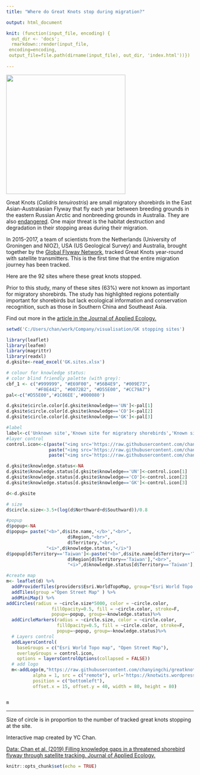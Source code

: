 ```yaml
---
title: "Where do Great Knots stop during migration?"

output: html_document

knit: (function(input_file, encoding) {
  out_dir <- 'docs';
  rmarkdown::render(input_file,
 encoding=encoding,
 output_file=file.path(dirname(input_file), out_dir, 'index.html'))})
 
---
```

![](https://raw.githubusercontent.com/chanyingchi/greatknot.stops/master/GK-sat-tag.jpg){width=320px}

Great Knots (_Calidris tenuirostris_) are small migratory shorebirds in the East Asian-Australasian Flyway that fly each year between breeding grounds in the eastern Russian Arctic and nonbreeding grounds in Australia. They are also [endangered](https://www.iucnredlist.org/species/22693359/155482913). One major threat is the habitat destruction and degradation in their stopping areas during their migration.

In 2015-2017, a team of scientists from the Netherlands (University of Groningen and NIOZ), USA (US Geological Survey) and Australia, brought together by the [Global Flyway Network](https://www.globalflywaynetwork.org/), tracked Great Knots year-round with satellite transmitters. This is the first time that the entire migration journey has been tracked.

Here are the 92 sites where these great knots stopped. 

Prior to this study, many of these sites (63%) were not known as important for migratory shorebirds. 
The study has highlighted regions potentially	important	for	shorebirds but lack	ecological information and conservation	recognition, such	as those in	Southern China and Southeast Asia.

Find out more in the [article in the Journal of Applied Ecology.](https://doi.org/10.1111/1365-2664.13474)

```r
setwd('C:/Users/chan/work/Company/visualisation/GK stopping sites')

library(leaflet)
library(leafem)
library(magrittr)
library(readxl)
d.gksite<-read_excel('GK.sites.xlsx')

# colour for knowledge status:
# color blind friendly palette (with grey):
cbf_1 <- c("#999999", "#E69F00", "#56B4E9", "#009E73", 
           "#F0E442", "#0072B2", "#D55E00", "#CC79A7")
pal<-c("#D55E00",'#1C86EE','#000080')

d.gksite$circle.color[d.gksite$knowledge=='UN']<-pal[1]
d.gksite$circle.color[d.gksite$knowledge=='CO']<-pal[2]
d.gksite$circle.color[d.gksite$knowledge=='GK']<-pal[3]

#label
label<-c('Unknown site','Known site for migratory shorebirds','Known site for Great Knot')
#layer control 
control.icon<-c(paste("<img src='https://raw.githubusercontent.com/chanyingchi/greatknot.stops/master/legend-icon/red.jpg' height='18' width='16'>",label[1]),
                paste("<img src='https://raw.githubusercontent.com/chanyingchi/greatknot.stops/master/legend-icon/light%20blue.jpg' height='18' width='16'>",label[2]),
                paste("<img src='https://raw.githubusercontent.com/chanyingchi/greatknot.stops/master/legend-icon/dark%20blue.jpg' height='18' width='16'>",label[3]))

d.gksite$knowledge.status<-NA
d.gksite$knowledge.status[d.gksite$knowledge=='UN']<-control.icon[1]
d.gksite$knowledge.status[d.gksite$knowledge=='CO']<-control.icon[2]
d.gksite$knowledge.status[d.gksite$knowledge=='GK']<-control.icon[3]

d<-d.gksite

# size
d$circle.size<-3.5+(log(d$Northward+d$Southward))/0.8

#popup
d$popup<-NA
d$popup= paste("<b>",d$site.name,'</b>',"<br>",
                       d$Region,"<br>",
                       d$Territory,"<br>",
               "<i>",d$knowledge.status,"</i>")
d$popup[d$Territory=='Taiwan']<-paste("<b>",d$site.name[d$Territory=='Taiwan'],'</b>',"<br>",
                       d$Region[d$Territory=='Taiwan'],"<br>",
                       "<i>",d$knowledge.status[d$Territory=='Taiwan'],"</i>")

#create map
m<- leaflet(d) %>% 
  addProviderTiles(providers$Esri.WorldTopoMap, group="Esri World Topo map") %>% 
  addTiles(group ="Open Street Map" ) %>%
  addMiniMap() %>%
addCircles(radius = ~circle.size*5000, color = ~circle.color, 
                 fillOpacity=0.5, fill = ~circle.color, stroke=F,
                 popup=~popup, group=~knowledge.status)%>%
  addCircleMarkers(radius = ~circle.size, color = ~circle.color, 
                   fillOpacity=0.5, fill = ~circle.color, stroke=F,
                   popup=~popup, group=~knowledge.status)%>%
  # Layers control
  addLayersControl(
    baseGroups = c("Esri World Topo map", "Open Street Map"),
    overlayGroups = control.icon,
    options = layersControlOptions(collapsed = FALSE)) 
  # add logo
  m<-addLogo(m,"https://raw.githubusercontent.com/chanyingchi/greatknot.stops/master/Logo_gor_Ginny_with_Godwit_in_Asia_gray_scale-01.png",
          alpha = 1, src = c("remote"), url='https://knotwits.wordpress.com',
          position = c("bottomleft"),
          offset.x = 15, offset.y = 40, width = 80, height = 80)



```


```r
m
```

---
Size of circle is in proportion to the number of tracked great knots stopping at the site.

Interactive map created by YC Chan.

[Data:  Chan et al. (2019) Filling knowledge gaps in a threatened shorebird flyway through satellite tracking. Journal of Applied Ecology.](https://doi.org/10.1111/1365-2664.13474)

```r
knitr::opts_chunk$set(echo = TRUE)
```

